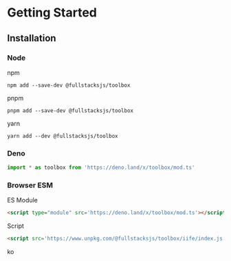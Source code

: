# Getting Started

## Installation

### Node

npm

```shell copy
npm add --save-dev @fullstacksjs/toolbox
```

pnpm

```shell copy
pnpm add --save-dev @fullstacksjs/toolbox
```

yarn

```shell copy
yarn add --dev @fullstacksjs/toolbox
```


### Deno

```typescript copy
import * as toolbox from 'https://deno.land/x/toolbox/mod.ts'
```

### Browser ESM

ES Module

```html copy
<script type="module" src='https://deno.land/x/toolbox/mod.ts'></script>
```

Script

```html copy
<script src='https://www.unpkg.com/@fullstacksjs/toolbox/iife/index.js'></script>
```

ko
